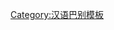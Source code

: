 {{User language-3|cdo|Cī ciáh ê̤ṳng-hô tĕ̤k-siā '''[[:Category:Cdo 使用者|Mìng-dĕ̤ng-ngṳ̄]]''' gì nèng-lĭk sê '''[[:Category:Cdo-3 使用者|gŏ̤-ngék]]'''.<br />兹-{隻}-用戶讀寫'''[[:Category:Cdo 使用者|閩東語]]'''其能力是'''[[:Category:Cdo-3 使用者|高級]]'''。|閩東語|12|9}}<noinclude>[[Category:汉语巴别模板]]</noinclude>